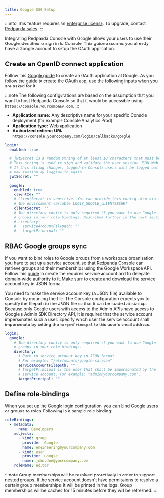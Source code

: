 ```yaml
---
title: Google SSO Setup
---
```


<head>
    <meta name="title" content="Google SSO Authentication in Redpanda Console | Redpanda Docs"/>
    <meta name="description" content="Configure authentication with external identity providers such as Google, GitHub or Okta in Redpanda Console."/>
</head>

:::info
This feature requires an [Enterprise license](../../../../introduction/licenses). To upgrade, contact [Redpanda sales](https://redpanda.com/try-redpanda?section=enterprise-cloud).
:::

Integrating Redpanda Console with Google allows your users to use their Google identities to sign in to Console.
This guide assumes you already have a Google account to setup the OAuth application.

## Create an OpenID connect application

Follow this [Google guide](https://developers.google.com/identity/protocols/oauth2/openid-connect#appsetup) to create
an OAuth application at Google. As you follow the guide to create the OAuth app, use the following inputs
when you are asked for it:

:::note
The following configurations are based on the assumption that you want to host Redpanda Console so that it would be accessible using
`https://console.yourcompany.com`.
:::

- **Application name:** Any descriptive name for your specific Console deployment (for example Console Analytics Prod)
- **Application type:** Web application
- **Authorized redirect URI:** `https://console.yourcompany.com/login/callbacks/google`

```yaml
login:
  enabled: true

  # jwtSecret is a random string of at least 10 characters that must be the same for all Console instances. 
  # This string is used to sign and validate the user session JSON Web Tokens (JWT). 
  # If this string changes, logged-in Console users will be logged out and will have to initiate a 
  # new session by logging in again.
  jwtSecret: ""

  google:
    enabled: true
    clientId: ""
    # ClientSecret is sensitive. You can provide this config also via the
    # the environment variable LOGIN_GOOGLE_CLIENTSECRET
    clientSecret: ""
    # The directory config is only required if you want to use Google
    # groups in your role bindings. Described further in the next section.
    # directory:
    #   serviceAccountFilepath: ""
    #   targetPrincipal: ""
```

## RBAC Google groups sync

If you want to bind roles to Google groups from a workspace organization you have to set up a service account, so that Redpanda Console can retrieve groups
and their memberships using the Google Workspace API. Follow this [guide](https://developers.google.com/admin-sdk/directory/v1/guides/delegation) 
to create the required service account and to delegate domain-wide authority to it. Make sure to create and download the service account key in JSON
format.

You need to make the service account key (a JSON file) available to Console by mounting the file. The Console configuration expects you to specify
the filepath to the JSON file so that it can be loaded at startup. Because only Google users with access to the Admin APIs have access to Google's
Admin SDK Directory API, it is required that the service account impersonates such a user. Specify which user the service account shall impersonate
by setting the `targetPrincipal` to this user's email address.

```yaml
login:
  google:
    # The directory config is only required if you want to use Google
    # groups in your role bindings.
    directory:
      # Path to service account key in JSON format
      # For example: "/etc/mounts/google-sa.json"
      serviceAccountFilepath: ""
      # TargetPrincipal is the user that shall be impersonated by the
      # service account. For example: "admin@yourcompany.com".
      targetPrincipal: ""
```

## Define role-bindings

When you set up the Google login configuration, you can bind Google users or groups to roles. Following is a sample
role binding:

```yaml
roleBindings:
  - metadata:
      name: Developers
    subjects:
      - kind: group
        provider: Google
        name: engineering@yourcompany.com
      - kind: user
        provider: Google
        name: john.doe@yourcompany.com
    roleName: editor
```

:::note
Group memberships will be resolved proactively in order to support nested groups. If the service account doesn't have permissions
to resolve a certain group memberships, it will be printed in the logs. Group memberships will be cached for 15 minutes before
they will be refreshed.
:::
